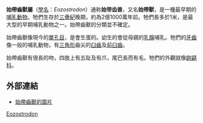 {{AutoTaxobox
| fossil_range = {{fossil range|晚三叠世|早侏罗世}}
| taxon =Eozostrodon
| authority = Parrington, 1941
| subdivision = 
* ''E. parvus''
* ''E. problematicus''
}}
'''始帶齒獸屬'''（[[學名|學名]]：''Eozostrodon''）通称'''始带齿兽'''，又名'''始帶獸'''，是一種最早期的[[哺乳動物|哺乳動物]]。牠們生存於[[三疊紀|三疊紀]]晚期，約為2億1000萬年前。牠們長多於1米，是最大型的早期哺乳動物之一。始帶齒獸的分類並不確定。

始帶齒獸像現今的[[單孔目|單孔目]]，是會生蛋的。幼生的會從母親的[[乳腺|乳腺]]哺乳。牠們的[[牙齒|牙齒]]像一般的哺乳動物，有[[三角形|三角形]]齒尖的[[臼齒|臼齒]]及[[前臼齒|前臼齒]]。

始帶齒獸有很長的吻，四肢上有五趾及有爪，尾巴長而有毛。牠們的外觀就像[[鼩鼱科|鼩鼱科]]。

==外部連結==
*[http://www.mun.ca/biology/scarr/Eozostrodon.htm 始帶齒獸的圖片]{{Wayback|url=http://www.mun.ca/biology/scarr/Eozostrodon.htm |date=20110605132906 }}
{{犬齒獸亞目|M.}}
{{Taxonbar|from=Q672910}}

[[Category:摩尔根兽科|Eozostrodon]]